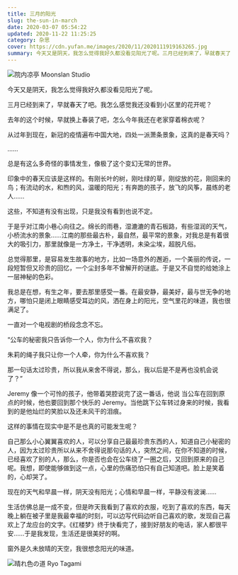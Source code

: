 ```yaml
---
title: 三月的阳光
slug: the-sun-in-march
date: 2020-03-07 05:54:22
updated: 2020-11-22 11:25:25
category: 杂思
cover: https://cdn.yufan.me/images/2020/11/2020111919163265.jpg
summary: 今天又是阴天，我怎么觉得我好久都没看见阳光了呢。三月已经到来了，早就春天了吧。我怎么感觉我还没看到小区里的花开呢？
---
```


![院内凉亭 Moonslan Studio](https://cdn.yufan.me/images/2020/11/2020111919141549.jpg)

今天又是阴天，我怎么觉得我好久都没看见阳光了呢。

三月已经到来了，早就春天了吧。我怎么感觉我还没看到小区里的花开呢？

去年的这个时候，早就换上春装了吧，怎么今年我还在老家穿着棉衣呢？

从过年到现在，新冠的疫情遍布中国大地，四处一派萧条景象，这真的是春天吗？

……

总是有这么多奇怪的事情发生，像极了这个变幻无常的世界。

印象中的春天应该是这样的。有刚长叶的树，刚吐绿的草，刚绽放的花，刚回来的鸟；有流动的水，和煦的风，温暖的阳光；有奔跑的孩子，放飞的风筝，晨练的老人……

这些，不知道有没有出现，只是我没有看到也说不定。

于是乎对江南小巷心向往之。绵长的雨巷，湿漉漉的青石板路，有些湿润的天气，小桥流水的景象……江南的那些最古朴，最自然，最平常的景象，对我总是有着很大的吸引力，那里就像是一方净土，干净透明，未染尘埃，超脱凡俗。

总觉得那里，是容易发生故事的地方，比如一场意外的邂逅，一个美丽的传说，一段短暂但又珍贵的回忆，一个尘封多年不曾解开的谜底。于是又不自觉的给她涂上一层神秘的色彩。

我总是在想，有生之年，要去那里感受一番。在最安静，最美好，最与世无争的地方，哪怕只是闭上眼睛感受耳边的风，洒在身上的阳光，空气里花的味道，我也很满足了。

一直对一个电视剧的桥段念念不忘。

“公车的秘密我只告诉你一个人，你为什么不喜欢我？

朱莉的绳子我只让你一个人牵，你为什么不喜欢我？

那一句话太过珍贵，所以我从来舍不得说，那么，我以后是不是再也没机会说了？”

Jeremy 像一个可怜的孩子，他带着哭腔说完了这一番话，他说 当公车在回到原点的时候，他也要回到那个快乐的 Jeremy。当他跳下公车转过身来的时候，我看到的是他灿烂的笑脸以及还未风干的泪痕。

这样的事情在现实中是不是也真的可能发生呢？

自己那么小心翼翼喜欢的人，可以分享自己最最珍贵东西的人，知道自己小秘密的人，因为太过珍贵所以从来不舍得说那句话的人，突然之间，在你不知道的时候，已经喜欢了别的人，那么，你是否也会在公车绕了一圈之后，又回到原来的自己呢。我想，即使能够做到这一点，心里的伤痛恐怕只有自己知道吧。脸上是笑着的，心却哭了。

现在的天气和早晨一样，阴天没有阳光；心情和早晨一样，平静没有波澜……

生活仿佛总是一成不变，但是昨天我看到了喜欢的衣服，吃到了喜欢的东西，每天晚上躺在被子里是我最幸福的时刻，可以边写代码边听自己喜欢的歌，发现自己喜欢上了龙应台的文字。《红楼梦》终于快看完了，接到好朋友的电话，家人都很平安……于是我发现，生活还是很美好的啊。

窗外是久未放晴的天空，我很想念阳光的味道。

![晴れ色の道 Ryo Tagami](https://cdn.yufan.me/images/2020/11/2020111919171012.jpg)
